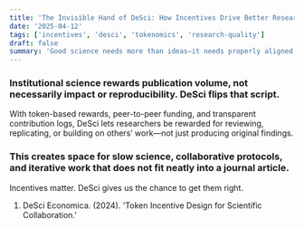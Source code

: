 ```yaml
---
title: 'The Invisible Hand of DeSci: How Incentives Drive Better Research'
date: '2025-04-12'
tags: ['incentives', 'desci', 'tokenomics', 'research-quality']
draft: false
summary: 'Good science needs more than ideas—it needs properly aligned incentives. DeSci offers new ways to reward useful contributions.'
---
```


### Institutional science rewards publication volume, not necessarily impact or reproducibility. DeSci flips that script.
With token-based rewards, peer-to-peer funding, and transparent contribution logs, DeSci lets researchers be rewarded for reviewing, replicating, or building on others’ work—not just producing original findings.

### This creates space for slow science, collaborative protocols, and iterative work that does not fit neatly into a journal article.
Incentives matter. DeSci gives us the chance to get them right.

1. DeSci Economica. (2024). 'Token Incentive Design for Scientific Collaboration.'
